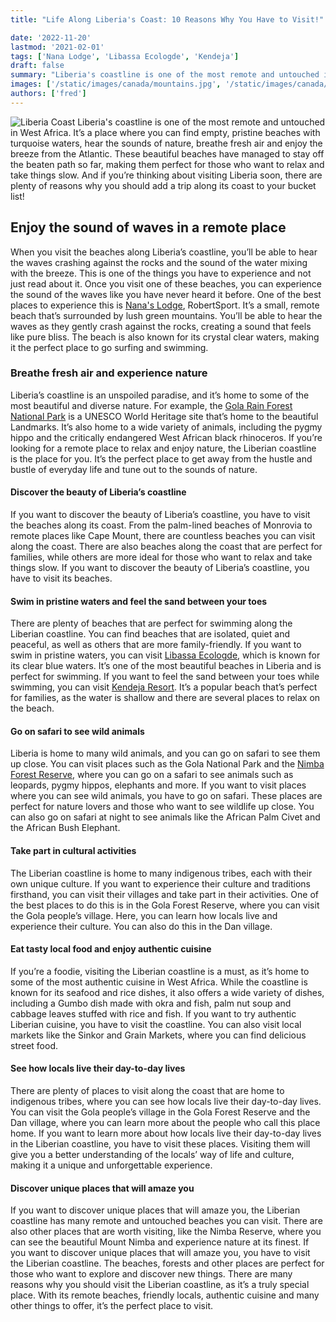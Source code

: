 ```yaml
---
title: "Life Along Liberia's Coast: 10 Reasons Why You Have to Visit!"

date: '2022-11-20'
lastmod: '2021-02-01'
tags: ['Nana Lodge', 'Libassa Ecologde', 'Kendeja']
draft: false
summary: "Liberia's coastline is one of the most remote and untouched in West Africa. It’s a place where you can find empty, pristine beaches with turquoise waters, hear the sounds of nature, breathe fresh air and enjoy the breeze from the Atlantic."
images: ['/static/images/canada/mountains.jpg', '/static/images/canada/toronto.jpg']
authors: ['fred']
---
```


![Liberia Coast](/static/images/beach.webp)
Liberia's coastline is one of the most remote and untouched in West Africa. It’s a place where you can find empty, pristine beaches with turquoise waters, hear the sounds of nature, breathe fresh air and enjoy the breeze from the Atlantic. These beautiful beaches have managed to stay off the beaten path so far, making them perfect for those who want to relax and take things slow. And if you’re thinking about visiting Liberia soon, there are plenty of reasons why you should add a trip along its coast to your bucket list!

## Enjoy the sound of waves in a remote place

When you visit the beaches along Liberia’s coastline, you’ll be able to hear the waves crashing against the rocks and the sound of the water mixing with the breeze. This is one of the things you have to experience and not just read about it. Once you visit one of these beaches, you can experience the sound of the waves like you have never heard it before. One of the best places to experience this is [Nana's Lodge](http://www.nanalodge.com/), RobertSport. It’s a small, remote beach that’s surrounded by lush green mountains. You’ll be able to hear the waves as they gently crash against the rocks, creating a sound that feels like pure bliss. The beach is also known for its crystal clear waters, making it the perfect place to go surfing and swimming.

### Breathe fresh air and experience nature

Liberia’s coastline is an unspoiled paradise, and it’s home to some of the most beautiful and diverse nature. For example, the [Gola Rain Forest National Park](https://golarainforest.org/) is a UNESCO World Heritage site that’s home to the beautiful Landmarks. It’s also home to a wide variety of animals, including the pygmy hippo and the critically endangered West African black rhinoceros. If you’re looking for a remote place to relax and enjoy nature, the Liberian coastline is the place for you. It’s the perfect place to get away from the hustle and bustle of everyday life and tune out to the sounds of nature.

#### Discover the beauty of Liberia’s coastline

If you want to discover the beauty of Liberia’s coastline, you have to visit the beaches along its coast. From the palm-lined beaches of Monrovia to remote places like Cape Mount, there are countless beaches you can visit along the coast. There are also beaches along the coast that are perfect for families, while others are more ideal for those who want to relax and take things slow. If you want to discover the beauty of Liberia’s coastline, you have to visit its beaches.

#### Swim in pristine waters and feel the sand between your toes

There are plenty of beaches that are perfect for swimming along the Liberian coastline. You can find beaches that are isolated, quiet and peaceful, as well as others that are more family-friendly. If you want to swim in pristine waters, you can visit [Libassa Ecologde](https://www.libassa.com/), which is known for its clear blue waters. It’s one of the most beautiful beaches in Liberia and is perfect for swimming. If you want to feel the sand between your toes while swimming, you can visit [Kendeja Resort](https://www.kendejaresort.com.lr/). It’s a popular beach that’s perfect for families, as the water is shallow and there are several places to relax on the beach.

#### Go on safari to see wild animals

Liberia is home to many wild animals, and you can go on safari to see them up close. You can visit places such as the Gola National Park and the [Nimba Forest Reserve](https://kumakonda.com/east-nimba-nature-reserve-liberia/), where you can go on a safari to see animals such as leopards, pygmy hippos, elephants and more. If you want to visit places where you can see wild animals, you have to go on safari. These places are perfect for nature lovers and those who want to see wildlife up close. You can also go on safari at night to see animals like the African Palm Civet and the African Bush Elephant.

#### Take part in cultural activities

The Liberian coastline is home to many indigenous tribes, each with their own unique culture. If you want to experience their culture and traditions firsthand, you can visit their villages and take part in their activities. One of the best places to do this is in the Gola Forest Reserve, where you can visit the Gola people’s village. Here, you can learn how locals live and experience their culture. You can also do this in the Dan village.

#### Eat tasty local food and enjoy authentic cuisine

If you’re a foodie, visiting the Liberian coastline is a must, as it’s home to some of the most authentic cuisine in West Africa. While the coastline is known for its seafood and rice dishes, it also offers a wide variety of dishes, including a Gumbo dish made with okra and fish, palm nut soup and cabbage leaves stuffed with rice and fish. If you want to try authentic Liberian cuisine, you have to visit the coastline. You can also visit local markets like the Sinkor and Grain Markets, where you can find delicious street food.

#### See how locals live their day-to-day lives

There are plenty of places to visit along the coast that are home to indigenous tribes, where you can see how locals live their day-to-day lives. You can visit the Gola people’s village in the Gola Forest Reserve and the Dan village, where you can learn more about the people who call this place home. If you want to learn more about how locals live their day-to-day lives in the Liberian coastline, you have to visit these places. Visiting them will give you a better understanding of the locals’ way of life and culture, making it a unique and unforgettable experience.

#### Discover unique places that will amaze you

If you want to discover unique places that will amaze you, the Liberian coastline has many remote and untouched beaches you can visit. There are also other places that are worth visiting, like the Nimba Reserve, where you can see the beautiful Mount Nimba and experience nature at its finest. If you want to discover unique places that will amaze you, you have to visit the Liberian coastline. The beaches, forests and other places are perfect for those who want to explore and discover new things. There are many reasons why you should visit the Liberian coastline, as it’s a truly special place. With its remote beaches, friendly locals, authentic cuisine and many other things to offer, it’s the perfect place to visit.
